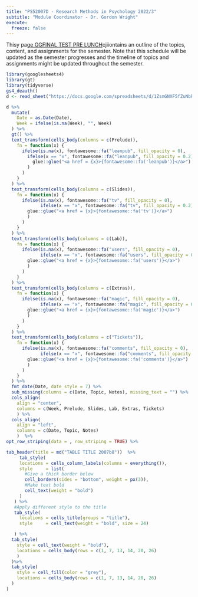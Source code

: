 ```yaml
---
title: "PS52007D - Research Methods in Psychology 2022/3"
subtitle: "Module Coordinator - Dr. Gordon Wright"
execute:
  freeze: false
---
```


Thisy pag[e GGFINAL TEST PRE
LUNCH](https://github.com/LittleMonkeyLab/PS52007DWeb/blob/58b7f96a7391d6c29da5c94bd5966b72b22e53a5/docs/slides/Lecture01/Lecture01.pdf)cjiiontains
an outline of the topics, content, and assignments for the semester.
Note that this schedule will be updated as the semester progresses and
the timeline of topics and assignments might be updated throughout the
semester.

```r
library(googlesheets4)
library(gt)
library(tidyverse)
gs4_deauth()
d <- read_sheet("https://docs.google.com/spreadsheets/d/1ZsmGNXF5fZuNbkGsYRnFxhDKS9fZJQdtOg2Cw3KlrtQ/edit?usp=sharing", sheet = "TopLevel")

```

::: column-screen-right
```r
d %>%
  mutate(
    Date = as.Date(Date),
    Week = ifelse(is.na(Week), "", Week)
  ) %>%
  gt() %>%
  text_transform(cells_body(columns = c(Prelude)),
    fn = function(x) {
      ifelse(is.na(x), fontawesome::fa("leanpub", fill_opacity = 0),
        ifelse(x == "x", fontawesome::fa("leanpub", fill_opacity = 0.2),       
          glue::glue("<a href = {x}>{fontawesome::fa('leanpub')}</a>")
        )
      )
    }
  ) %>%
  text_transform(cells_body(columns = c(Slides)),
    fn = function(x) {
      ifelse(is.na(x), fontawesome::fa("tv", fill_opacity = 0),
             ifelse(x == "x", fontawesome::fa("tv", fill_opacity = 0.2), 
        glue::glue("<a href = {x}>{fontawesome::fa('tv')}</a>")
        )
      )
    }
  ) %>%
  text_transform(cells_body(columns = c(Lab)),
    fn = function(x) {
      ifelse(is.na(x), fontawesome::fa("users", fill_opacity = 0),
             ifelse(x == "x", fontawesome::fa("users", fill_opacity = 0.2), 
        glue::glue("<a href = {x}>{fontawesome::fa('users')}</a>")
        )
      )
    }
  ) %>%
  text_transform(cells_body(columns = c(Extras)),
    fn = function(x) {
      ifelse(is.na(x), fontawesome::fa("magic", fill_opacity = 0),
             ifelse(x == "x", fontawesome::fa("magic", fill_opacity = 0.2), 
        glue::glue("<a href = {x}>{fontawesome::fa('magic')}</a>")
        )
      )
    }
  ) %>%
  text_transform(cells_body(columns = c("Tickets")),
    fn = function(x) {
      ifelse(is.na(x), fontawesome::fa("comments", fill_opacity = 0),
             ifelse(x == "x", fontawesome::fa("comments", fill_opacity = 0.2), 
        glue::glue("<a href = {x}>{fontawesome::fa('comments')}</a>")
        )
      )
    }
  ) %>%
  fmt_date(Date, date_style = 7) %>%
  sub_missing(columns = c(Date, Topic, Notes), missing_text = "") %>%
  cols_align(
    align = "center", 
    columns = c(Week, Prelude, Slides, Lab, Extras, Tickets)
    ) %>%
  cols_align(
    align = "left", 
    columns = c(Date, Topic, Notes)
    )  %>%
opt_row_striping(data = , row_striping = TRUE) %>% 

tab_header(title = md("TABLE TITLE 2007b8"))  %>%
     tab_style(
     locations = cells_column_labels(columns = everything()),
     style     = list(
       #Give a thick border below
       cell_borders(sides = "bottom", weight = px(3)),
       #Make text bold
       cell_text(weight = "bold")
     )
   ) %>% 
   #Apply different style to the title
   tab_style(
     locations = cells_title(groups = "title"),
     style     = cell_text(weight = "bold", size = 24)

   ) %>%
  tab_style(
    style = cell_text(weight = "bold"),
    locations = cells_body(rows = c(1, 7, 13, 14, 20, 26)
    ) 
  )%>%
  tab_style(
    style = cell_fill(color = "grey"),
    locations = cells_body(rows = c(1, 7, 13, 14, 20, 26)
  )
)
```
:::

